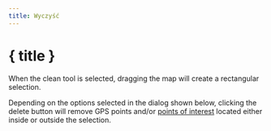 ```yaml
---
title: Wyczyść
---
```


<script>
</script>

# <SquareDashedMousePointer size="24" class="inline-block" style="margin-bottom: 5px" /> { title }

When the clean tool is selected, dragging the map will create a rectangular selection.

Depending on the options selected in the dialog shown below, clicking the delete button will remove GPS points and/or [points of interest](../gpx) located either inside or outside the selection.

<div class="flex flex-row justify-center">
    <Clean class="text-foreground p-3 border rounded-md shadow-lg" />
</div>
